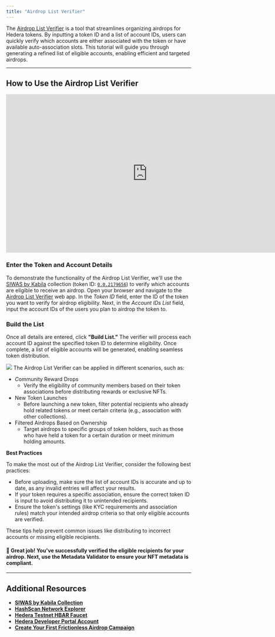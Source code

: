 ---
title: "Airdrop List Verifier"
---

The [Airdrop List Verifier](https://nft-studio.hashgraph.com/airdrop-list-verifier/) is a tool that streamlines organizing airdrops for Hedera tokens. By inputting a token ID and a list of account IDs, users can quickly verify which accounts are either associated with the token or have available auto-association slots. This tutorial will guide you through generating a refined list of eligible accounts, enabling efficient and targeted airdrops.

<Columns cols={2}>
  <Card
    title="Airdrop List Verifier Web App"
    href="https://nft-studio.hashgraph.com/airdrop-list-verifier/"
    arrow
    img="/images/open-source-solutions/nft-studio/airdrop-list-verifier/airdrop-list-verifier-2.png"
  ></Card>
  <Card
    title="Airdrop List Verifier Repo"
    href="https://github.com/hedera-dev/airdrop-list-verifier"
    arrow
    img="/images/open-source-solutions/nft-studio/airdrop-list-verifier/airdrop-list-verifier-3.png"
  ></Card>
</Columns>

---

## How to Use the Airdrop List Verifier

<iframe
  width="768"
  height="432"
  src="https://www.youtube.com/embed/3nzizeimiy0"
  title="NFT Studio | Airdrop List Verifier"
  frameborder="0"
  allow="accelerometer; autoplay; clipboard-write; encrypted-media; gyroscope; picture-in-picture; web-share"
  referrerpolicy="strict-origin-when-cross-origin"
  allowfullscreen
></iframe>

### **Enter the Token and Account Details**

To demonstrate the functionality of the Airdrop List Verifier, we'll use the [SIWAS by Kabila](https://market.kabila.app/en/collections/2179656) collection (token ID: [`0.0.2179656`](https://hashscan.io/mainnet/token/0.0.2179656)) to verify which accounts are eligible to receive an airdrop. Open your browser and navigate to the [Airdrop List Verifier](https://nft-studio.hashgraph.com/airdrop-list-verifier/) web app. In the _Token ID_ field, enter the ID of the token you want to verify for airdrop eligibility. Next, in the _Account IDs List_ field, input the account IDs of the users you plan to airdrop the token to.

### **Build the List**

Once all details are entered, click **"Build List."** The verifier will process each account ID against the specified token ID to determine eligibility. Once complete, a list of eligible accounts will be generated, enabling seamless token distribution.

<Frame>
  <img src="/images/open-source-solutions/nft-studio/airdrop-list-verifier/airdrop-list-verifier-1.png" />
</Frame>

<Accordion title="Use Cases &#x26; Best Practices">
The Airdrop List Verifier can be applied in different scenarios, such as:

- *C*ommunity Reward Drops
  - Verify the eligibility of community members based on their token associations before distributing rewards or exclusive NFTs.
- New Token Launches
  - Before launching a new token, filter potential recipients who already hold related tokens or meet certain criteria (e.g., association with other collections).
- Filtered Airdrops Based on Ownership
  - Target airdrops to specific groups of token holders, such as those who have held a token for a certain duration or meet minimum holding amounts.

**Best Practices**

To make the most out of the Airdrop List Verifier, consider the following best practices:

- Before uploading, make sure the list of account IDs is accurate and up to date, as any invalid entries will affect your results.
- If your token requires a specific association, ensure the correct token ID is input to avoid distributing it to unintended recipients.
- Ensure the token's settings (like KYC requirements and association rules) match your intended airdrop criteria so that only eligible accounts are verified.

These tips help prevent common issues like distributing to incorrect accounts or missing eligible recipients.

</Accordion>

#### 🎉 Great job! You've successfully verified the eligible recipients for your airdrop. Next, use the Metadata Validator to ensure your NFT metadata is compliant.

---

## Additional Resources

- [**SIWAS by Kabila Collection** ](https://market.kabila.app/en/collections/2179656)
- [**HashScan Network Explorer**](https://hashscan.io/)
- [**Hedera Testnet HBAR Faucet**](https://portal.hedera.com/faucet)
- [**Hedera Developer Portal Account**](https://portal.hedera.com/)
- [**Create Your First Frictionless Airdrop Campaign**](/hedera/tutorials/token/create-your-first-frictionless-airdrop-campaign)
